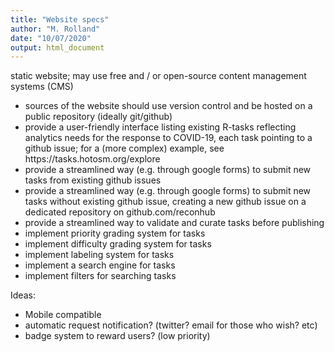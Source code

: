 ```yaml
---
title: "Website specs"
author: "M. Rolland"
date: "10/07/2020"
output: html_document
---
```


static website; may use free and / or open-source content management systems (CMS)

* sources of the website should use version control and be hosted on a public repository (ideally git/github)
* provide a user-friendly interface listing existing R-tasks reflecting analytics needs for the response to COVID-19, each task pointing to a github issue; for a (more complex) example, see https://tasks.hotosm.org/explore
* provide a streamlined way (e.g. through google forms) to submit new tasks from existing github issues
* provide a streamlined way (e.g. through google forms) to submit new tasks without existing github issue, creating a new github issue on a dedicated repository on github.com/reconhub
* provide a streamlined way to validate and curate tasks before publishing
* implement priority grading system for tasks
* implement difficulty grading system for tasks
* implement labeling system for tasks
* implement a search engine for tasks
* implement filters for searching tasks

Ideas:

* Mobile compatible
* automatic request notification? (twitter? email for those who wish? etc)
* badge system to reward users? (low priority)

